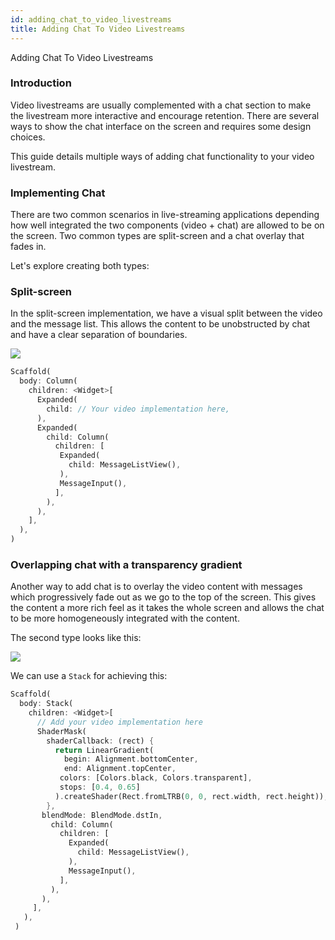 ```yaml
---
id: adding_chat_to_video_livestreams
title: Adding Chat To Video Livestreams
---
```


Adding Chat To Video Livestreams

### Introduction

Video livestreams are usually complemented with a chat section to make the livestream more interactive
and encourage retention. There are several ways to show the chat interface on the screen and requires
some design choices.

This guide details multiple ways of adding chat functionality to your video livestream.

### Implementing Chat

There are two common scenarios in live-streaming applications depending how well integrated the two
components (video + chat) are allowed to be on the screen. Two common types are split-screen and a
chat overlay that fades in.

Let's explore creating both types:

### Split-screen

In the split-screen implementation, we have a visual split between the video and the message list.
This allows the content to be unobstructed by chat and have a clear separation of boundaries.

![](../assets/live_stream_1.jpg)

```dart
Scaffold(
  body: Column(
    children: <Widget>[
      Expanded(
        child: // Your video implementation here,
      ),
      Expanded(
        child: Column(
          children: [
           Expanded(
             child: MessageListView(),
           ),
           MessageInput(),
          ],
        ),
      ),
    ],
  ),
)
```

### Overlapping chat with a transparency gradient

Another way to add chat is to overlay the video content with messages which progressively fade out
as we go to the top of the screen. This gives the content a more rich feel as it takes the whole
screen and allows the chat to be more homogeneously integrated with the content.

The second type looks like this:

![](../assets/live_stream_2.jpg)

We can use a `Stack` for achieving this:

```dart
Scaffold(
  body: Stack(
    children: <Widget>[
      // Add your video implementation here
      ShaderMask(
        shaderCallback: (rect) {
          return LinearGradient(
            begin: Alignment.bottomCenter,
            end: Alignment.topCenter,
           colors: [Colors.black, Colors.transparent],
           stops: [0.4, 0.65]
          ).createShader(Rect.fromLTRB(0, 0, rect.width, rect.height));
        },
       blendMode: BlendMode.dstIn,
         child: Column(
           children: [
             Expanded(
               child: MessageListView(),
             ),
             MessageInput(),
           ],
         ),
       ),
     ],
   ),
 )
```
